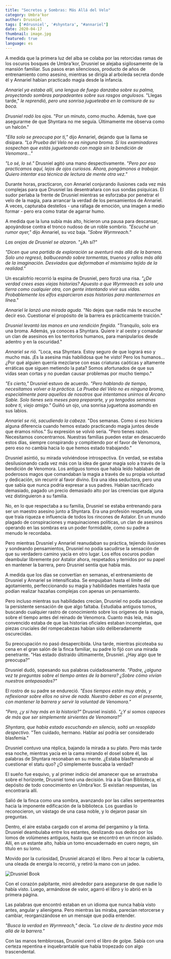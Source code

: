 ```yaml
---
title: "Secretos y Sombras: Más Allá del Velo"
category: Umbra'kor
author: Drusniel
tags: ['#drusniel', '#shyntara', "#annariel"]
date: 2020-04-17
thumbnail: image.jpg
featured: true
language: es
---
```


A medida que la primera luz del alba se colaba por las retorcidas ramas de los oscuros bosques de Umbra'kor, Drusniel se alejaba sigilosamente de la mansión familiar. Sus pasos eran silenciosos, producto de años de entrenamiento como asesino, mientras se dirigía al arboleda secreta donde él y Annariel habían practicado magia desde la infancia.

*Annariel ya estaba allí, una lengua de fuego danzaba sobre su palma, proyectando sombras parpadeantes sobre sus rasgos angulosos.* "Llegas tarde," *le reprendió, pero una sonrisa jugueteaba en la comisura de su boca.*

*Drusniel rodó los ojos.* "Por un minuto, como mucho. Además, tuve que asegurarme de que Shyntara no me seguía. Últimamente me observa como un halcón."

*"Ella solo se preocupa por ti,"* dijo Annariel, dejando que la llama se disipara. *"La Prueba del Velo no es ninguna broma. Si los examinadores sospechan que estás jugueteando con magia sin la bendición de Venomora..."*

*"Lo sé, lo sé."* Drusniel agitó una mano despectivamente. *"Pero por eso practicamos aquí, lejos de ojos curiosos. Ahora, pongámonos a trabajar. Quiero intentar esa técnica de lectura de mente otra vez."*

Durante horas, practicaron, con Annariel conjurando ilusiones cada vez más complejas para que Drusniel las desentrañara con sus sondas psíquicas. El sudor perlaba la frente de Drusniel mientras se esforzaba por penetrar el velo de la magia, para arrancar la verdad de los pensamientos de Annariel. A veces, capturaba destellos - una ráfaga de emoción, una imagen a medio formar - pero era como tratar de agarrar humo.

A medida que la luna subía más alto, hicieron una pausa para descansar, apoyándose contra el tronco nudoso de un roble sombrío. *"Escuché un rumor ayer,"* dijo Annariel, su voz baja. *"Sobre Wyrmreach."*

*Las orejas de Drusniel se alzaron.* "¿Ah sí?"

*"Dicen que una partida de exploración se aventuró más allá de la barrera. Solo uno regresó, balbuceando sobre tormentas, truenos y rallos más allá de la imaginación. Desviados que deformaban el mismísimo tejido de la realidad."*

Un escalofrío recorrió la espina de Drusniel, pero forzó una risa. *"¿De verdad crees esas viejas historias? Apuesto a que Wyrmreach es solo una tierra como cualquier otra, con gente intentando vivir sus vidas. Probablemente los elfos esparcieron esas historias para mantenernos en línea."*

*Annariel le lanzó una mirada aguda.* "No dejes que nadie más te escuche decir eso. Cuestionar el propósito de la barrera es prácticamente traición."

*Drusniel levantó las manos en una rendición fingida.* "Tranquilo, solo era una broma. Además, ya conoces a Shyntara. Quiere ir al oeste y comandar un clan de asesinos en los territorios humanos, para manipularlos desde adentro y en la oscuridad."

*Annariel se rió.* "Loca, esa Shyntara. Estoy seguro de que logrará eso y mucho más. ¡Es la asesina más habilidosa que he visto! Pero los humanos... ¿Por qué alguien querría mezclarse con esas criaturas caóticas y altamente erráticas que siguen metiendo la pata? Somos afortunados de que sus vidas sean cortas y no puedan causar problemas por mucho tiempo."

*"Es cierto,"* Drusniel estuvo de acuerdo. *"Pero hablando de tiempo, necesitamos volver a la práctica. La Prueba del Velo no es ninguna broma, especialmente para aquellos de nosotros que intentamos unirnos al Arcano Sable. Solo tienes seis meses para prepararte, y yo tengodos semanas sobre ti, viejo amigo."* Guiñó un ojo, una sonrisa juguetona asomando en sus labios.

*Annariel se rió, sacudiendo la cabeza.* "Dos semanas. Como si eso hiciera alguna diferencia cuando hemos estado practicando magia juntos desde que éramos niños." Su expresión se volvió seria. "Pero tienes razón. Necesitamos concentrarnos. Nuestras familias pueden estar en desacuerdo estos días, siempre conspirando y compitiendo por el favor de Venomora, pero eso no cambia hacia lo que hemos estado trabajando."

Drusniel asintió, su mirada volviéndose introspectiva. En verdad, se estaba desilusionando cada vez más con la idea de ganar magia solo a través de la bendición de Venomora. Los antiguos tomos que había leído hablaban de poderosos magos que comandaban la magia a través de su propia voluntad y dedicación, sin recurrir al favor divino. Era una idea seductora, pero una que sabía que nunca podría expresar a sus padres. Habían sacrificado demasiado, pagado un precio demasiado alto por las creencias que alguna vez distinguieron a su familia.

No, en lo que respectaba a su familia, Drusniel se estaba entrenando para ser un maestro asesino junto a Shyntara. Era una profesión respetada, una que traía riqueza e influencia de todos los rincones de Astalor. En un mundo plagado de conspiraciones y maquinaciones políticas, un clan de asesinos operando en las sombras era un poder formidable, como su padre a menudo le recordaba.

Pero mientras Drusniel y Annariel reanudaban su práctica, tejiendo ilusiones y sondeando pensamientos, Drusniel no podía sacudirse la sensación de que su verdadero camino yacía en otro lugar. Los elfos oscuros podían deambular libremente por Astalor ahora, respetados y temidos por su papel en mantener la barrera, pero Drusniel sentía que había más.

A medida que los días se convertían en semanas, el entrenamiento de Drusniel y Annariel se intensificaba. Se empujaban hasta el límite del agotamiento, perfeccionando su magia y habilidades mentales hasta que podían realizar hazañas complejas con apenas un pensamiento.

Pero incluso mientras sus habilidades crecían, Drusniel no podía sacudirse la persistente sensación de que algo faltaba. Estudiaba antiguos tomos, buscando cualquier rastro de conocimiento sobre los orígenes de la magia, sobre el tiempo antes del reinado de Venomora. Cuanto más leía, más convencido estaba de que las historias oficiales estaban incompletas, que piezas cruciales del rompecabezas habían sido deliberadamente oscurecidas.

Su preocupación no pasó desapercibida. Una tarde, mientras picoteaba su cena en el gran salón de la finca familiar, su padre lo fijó con una mirada penetrante. "Has estado distraído últimamente, Drusniel. ¿Hay algo que te preocupa?"

Drusniel dudó, sopesando sus palabras cuidadosamente. *"Padre, ¿alguna vez te preguntas sobre el tiempo antes de la barrera? ¿Sobre cómo vivían nuestros antepasados?"*

El rostro de su padre se endureció. *"Esos tiempos están muy atrás, y reflexionar sobre ellos no sirve de nada. Nuestro deber es con el presente, con mantener la barrera y servir la voluntad de Venomora."*

*"Pero, ¿y si hay más en la historia?"* Drusniel insistió. *"¿Y si somos capaces de más que ser simplemente sirvientes de Venomora?"*

*Shyntara, que había estado escuchando en silencio, soltó un resoplido despectivo.* "Ten cuidado, hermano. Hablar así podría ser considerado blasfemia."

Drusniel contuvo una réplica, bajando la mirada a su plato. Pero más tarde esa noche, mientras yacía en la cama mirando el dosel sobre él, las palabras de Shyntara resonaban en su mente. ¿Estaba blasfemando al cuestionar el statu quo? ¿O simplemente buscaba la verdad?

El sueño fue esquivo, y al primer indicio del amanecer que se arrastraba sobre el horizonte, Drusniel tomó una decisión. Iría a la Gran Biblioteca, el depósito de todo conocimiento en Umbra'kor. Si existían respuestas, las encontraría allí.

Salió de la finca como una sombra, avanzando por las calles serpenteantes hacia la imponente edificación de la biblioteca. Los guardias lo reconocieron, un vástago de una casa noble, y lo dejaron pasar sin preguntas.

Dentro, el aire estaba cargado con el aroma del pergamino y la tinta. Drusniel deambulaba entre los estantes, deslizando sus dedos por los lomos de volúmenes antiguos, hasta que se encontró en un rincón aislado. Allí, en un estante alto, había un tomo encuadernado en cuero negro, sin título en su lomo.

Movido por la curiosidad, Drusniel alcanzó el libro. Pero al tocar la cubierta, una oleada de energía lo recorrió, y retiró la mano con un jadeo.

![Drusniel Book](https://i.imgur.com/RVDXMu7.png)

Con el corazón palpitante, miró alrededor para asegurarse de que nadie lo había visto. Luego, armándose de valor, agarró el libro y lo abrió en la primera página.

Las palabras que encontró estaban en un idioma que nunca había visto antes, angular y alienígena. Pero mientras las miraba, parecían retorcerse y cambiar, reorganizándose en un mensaje que podía entender.

*"Busca la verdad en Wyrmreach,"* decía. *"La clave de tu destino yace más allá de la barrera."*

Con las manos temblorosas, Drusniel cerró el libro de golpe. Sabía con una certeza repentina e inquebrantable que había tropezado con algo trascendental.


